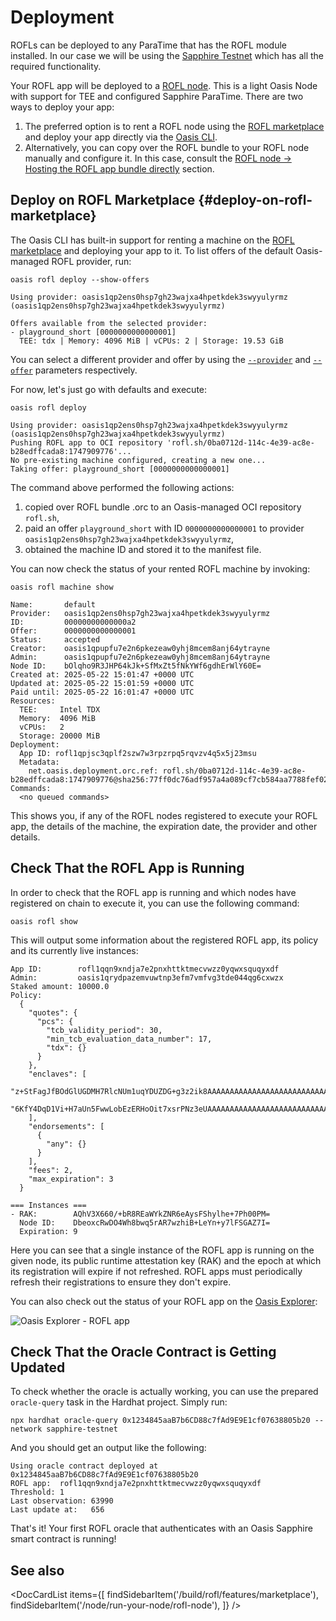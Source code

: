 
# Deployment

ROFLs can be deployed to any ParaTime that has the ROFL module installed. In our
case we will be using the [Sapphire Testnet][sapphire] which has all the
required functionality.

[sapphire]: https://github.com/oasisprotocol/docs/blob/main/docs/build/sapphire/network.mdx

Your ROFL app will be deployed to a [ROFL node]. This is a light Oasis Node with
support for TEE and configured Sapphire ParaTime. There are two ways to deploy your app:

1. The preferred option is to rent a ROFL node using the [ROFL
   marketplace](#deploy-on-rofl-marketplace) and deploy your app directly via
   the [Oasis CLI].
2. Alternatively, you can copy over the ROFL bundle to your ROFL node manually
   and configure it. In this case, consult the [ROFL node &rightarrow; Hosting the ROFL app bundle directly][rofl-node-hosting] section.

[ROFL node]: https://github.com/oasisprotocol/docs/blob/main/docs/node/run-your-node/rofl-node.mdx
[rofl-node-hosting]: https://github.com/oasisprotocol/docs/blob/main/docs/node/run-your-node/rofl-node.mdx#hosting-the-rofl-app-bundle-directly
[Oasis CLI]: https://github.com/oasisprotocol/cli/blob/master/docs/README.md

## Deploy on ROFL Marketplace {#deploy-on-rofl-marketplace}

The Oasis CLI has built-in support for renting a machine on the [ROFL
marketplace] and deploying your app to it. To list offers of the default
Oasis-managed ROFL provider, run:

```shell
oasis rofl deploy --show-offers
```

```
Using provider: oasis1qp2ens0hsp7gh23wajxa4hpetkdek3swyyulyrmz (oasis1qp2ens0hsp7gh23wajxa4hpetkdek3swyyulyrmz)

Offers available from the selected provider:
- playground_short [0000000000000001]
  TEE: tdx | Memory: 4096 MiB | vCPUs: 2 | Storage: 19.53 GiB
```

You can select a different provider and offer by using the
[`--provider`][oasis-rofl-deploy] and [`--offer`][oasis-rofl-deploy] parameters
respectively.

For now, let's just go with defaults and execute: 

```shell
oasis rofl deploy
```

```
Using provider: oasis1qp2ens0hsp7gh23wajxa4hpetkdek3swyyulyrmz (oasis1qp2ens0hsp7gh23wajxa4hpetkdek3swyyulyrmz)
Pushing ROFL app to OCI repository 'rofl.sh/0ba0712d-114c-4e39-ac8e-b28edffcada8:1747909776'...
No pre-existing machine configured, creating a new one...
Taking offer: playground_short [0000000000000001]
```

The command above performed the following actions:

1. copied over ROFL bundle .orc to an Oasis-managed OCI repository `rofl.sh`,
2. paid an offer `playground_short` with ID `0000000000000001` to provider
  `oasis1qp2ens0hsp7gh23wajxa4hpetkdek3swyyulyrmz`,
3. obtained the machine ID and stored it to the manifest file.

You can now check the status of your rented ROFL machine by invoking:

```shell
oasis rofl machine show
```

```
Name:       default
Provider:   oasis1qp2ens0hsp7gh23wajxa4hpetkdek3swyyulyrmz
ID:         00000000000000a2
Offer:      0000000000000001
Status:     accepted
Creator:    oasis1qpupfu7e2n6pkezeaw0yhj8mcem8anj64ytrayne
Admin:      oasis1qpupfu7e2n6pkezeaw0yhj8mcem8anj64ytrayne
Node ID:    bOlqho9R3JHP64kJk+SfMxZt5fNkYWf6gdhErWlY60E=
Created at: 2025-05-22 15:01:47 +0000 UTC
Updated at: 2025-05-22 15:01:59 +0000 UTC
Paid until: 2025-05-22 16:01:47 +0000 UTC
Resources:
  TEE:     Intel TDX
  Memory:  4096 MiB
  vCPUs:   2
  Storage: 20000 MiB
Deployment:
  App ID: rofl1qpjsc3qplf2szw7w3rpzrpq5rqvzv4q5x5j23msu
  Metadata:
    net.oasis.deployment.orc.ref: rofl.sh/0ba0712d-114c-4e39-ac8e-b28edffcada8:1747909776@sha256:77ff0dc76adf957a4a089cf7cb584aa7788fef027c7180ceb73a662ede87a217
Commands:
  <no queued commands>
```

This shows you, if any of the ROFL nodes registered to execute your ROFL app,
the details of the machine, the expiration date, the provider and other details.

[ROFL marketplace]: ./features/marketplace.mdx
[oasis-rofl-deploy]: https://github.com/oasisprotocol/cli/blob/master/docs/rofl.md#deploy

## Check That the ROFL App is Running

In order to check that the ROFL app is running and which nodes have registered
on chain to execute it, you can use the following command:

```shell
oasis rofl show
```

This will output some information about the registered ROFL app, its policy and
its currently live instances:

```
App ID:        rofl1qqn9xndja7e2pnxhttktmecvwzz0yqwxsquqyxdf
Admin:         oasis1qrydpazemvuwtnp3efm7vmfvg3tde044qg6cxwzx
Staked amount: 10000.0 
Policy:
  {
    "quotes": {
      "pcs": {
        "tcb_validity_period": 30,
        "min_tcb_evaluation_data_number": 17,
        "tdx": {}
      }
    },
    "enclaves": [
      "z+StFagJfBOdGlUGDMH7RlcNUm1uqYDUZDG+g3z2ik8AAAAAAAAAAAAAAAAAAAAAAAAAAAAAAAAAAAAAAAAAAA==",
      "6KfY4DqD1Vi+H7aUn5FwwLobEzERHoOit7xsrPNz3eUAAAAAAAAAAAAAAAAAAAAAAAAAAAAAAAAAAAAAAAAAAA=="
    ],
    "endorsements": [
      {
        "any": {}
      }
    ],
    "fees": 2,
    "max_expiration": 3
  }

=== Instances ===
- RAK:        AQhV3X660/+bR8REaWYkZNR6eAysFShylhe+7Ph00PM=
  Node ID:    DbeoxcRwDO4Wh8bwq5rAR7wzhiB+LeYn+y7lFSGAZ7I=
  Expiration: 9
```

Here you can see that a single instance of the ROFL app is running on the given
node, its public runtime attestation key (RAK) and the epoch at which its
registration will expire if not refreshed. ROFL apps must periodically refresh
their registrations to ensure they don't expire.

You can also check out the status of your ROFL app on the [Oasis Explorer]:

![Oasis Explorer - ROFL app](./images/demo-rofl-tgbot-explorer.png)

[Oasis Explorer]: https://explorer.oasis.io

## Check That the Oracle Contract is Getting Updated

To check whether the oracle is actually working, you can use the prepared
`oracle-query` task in the Hardhat project. Simply run:

```shell
npx hardhat oracle-query 0x1234845aaB7b6CD88c7fAd9E9E1cf07638805b20 --network sapphire-testnet
```

And you should get an output like the following:

```
Using oracle contract deployed at 0x1234845aaB7b6CD88c7fAd9E9E1cf07638805b20
ROFL app:  rofl1qqn9xndja7e2pnxhttktmecvwzz0yqwxsquqyxdf
Threshold: 1
Last observation: 63990
Last update at:   656
```

That's it! Your first ROFL oracle that authenticates with an Oasis Sapphire
smart contract is running!

## See also

<DocCardList items={[
    findSidebarItem('/build/rofl/features/marketplace'),
    findSidebarItem('/node/run-your-node/rofl-node'),
]} />